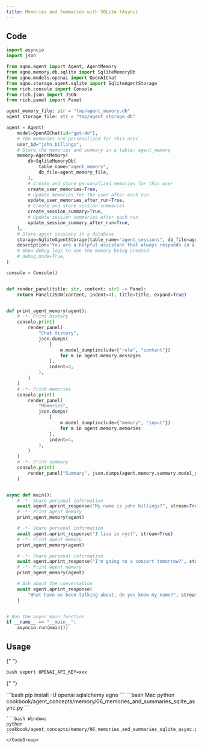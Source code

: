 ```yaml
---
title: Memories and Summaries with SQLite (Async)
---
```


## Code

```python cookbook/agent_concepts/memory/06_memories_and_summaries_sqlite_async.py
import asyncio
import json

from agno.agent import Agent, AgentMemory
from agno.memory.db.sqlite import SqliteMemoryDb
from agno.models.openai import OpenAIChat
from agno.storage.agent.sqlite import SqliteAgentStorage
from rich.console import Console
from rich.json import JSON
from rich.panel import Panel

agent_memory_file: str = "tmp/agent_memory.db"
agent_storage_file: str = "tmp/agent_storage.db"

agent = Agent(
    model=OpenAIChat(id="gpt-4o"),
    # The memories are personalized for this user
    user_id="john_billings",
    # Store the memories and summary in a table: agent_memory
    memory=AgentMemory(
        db=SqliteMemoryDb(
            table_name="agent_memory",
            db_file=agent_memory_file,
        ),
        # Create and store personalized memories for this user
        create_user_memories=True,
        # Update memories for the user after each run
        update_user_memories_after_run=True,
        # Create and store session summaries
        create_session_summary=True,
        # Update session summaries after each run
        update_session_summary_after_run=True,
    ),
    # Store agent sessions in a database
    storage=SqliteAgentStorage(table_name="agent_sessions", db_file=agent_storage_file),
    description="You are a helpful assistant that always responds in a polite, upbeat and positive manner.",
    # Show debug logs to see the memory being created
    # debug_mode=True,
)

console = Console()


def render_panel(title: str, content: str) -> Panel:
    return Panel(JSON(content, indent=4), title=title, expand=True)


def print_agent_memory(agent):
    # -*- Print history
    console.print(
        render_panel(
            "Chat History",
            json.dumps(
                [
                    m.model_dump(include={"role", "content"})
                    for m in agent.memory.messages
                ],
                indent=4,
            ),
        )
    )
    # -*- Print memories
    console.print(
        render_panel(
            "Memories",
            json.dumps(
                [
                    m.model_dump(include={"memory", "input"})
                    for m in agent.memory.memories
                ],
                indent=4,
            ),
        )
    )
    # -*- Print summary
    console.print(
        render_panel("Summary", json.dumps(agent.memory.summary.model_dump(), indent=4))
    )


async def main():
    # -*- Share personal information
    await agent.aprint_response("My name is john billings?", stream=True)
    # -*- Print agent memory
    print_agent_memory(agent)

    # -*- Share personal information
    await agent.aprint_response("I live in nyc?", stream=True)
    # -*- Print agent memory
    print_agent_memory(agent)

    # -*- Share personal information
    await agent.aprint_response("I'm going to a concert tomorrow?", stream=True)
    # -*- Print agent memory
    print_agent_memory(agent)

    # Ask about the conversation
    await agent.aprint_response(
        "What have we been talking about, do you know my name?", stream=True
    )


# Run the async main function
if __name__ == "__main__":
    asyncio.run(main())
```

## Usage

<Steps>
  <Snippet file="create-venv-step.mdx" />

{" "}

<Step title="Set your API key">```bash export OPENAI_API_KEY=xxx ```</Step>

{" "}

<Step title="Install libraries">
  ```bash pip install -U openai sqlalchemy agno ```
</Step>

  <Step title="Run Agent">
    <CodeGroup>
    ```bash Mac
    python cookbook/agent_concepts/memory/06_memories_and_summaries_sqlite_async.py
    ```

    ```bash Windows
    python cookbook/agent_concepts/memory/06_memories_and_summaries_sqlite_async.py
    ```
    </CodeGroup>

  </Step>
</Steps>
